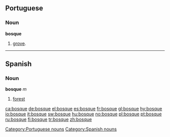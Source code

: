 ==Portuguese==

===Noun===
'''bosque''' {{m}}

# [[grove]].

[[Category:Portuguese nouns]]

----

==Spanish==

===Noun===
'''bosque''' ''m''

# [[forest]]

<!-- no need for translations when a word has an English equivalent

====Translations====
*English: [[forest]], [[grove]]
*[[Guarani]]: [[ka'aguy]]
*[[Interlingua]]: [[bosco]]
*Latin: [[silva]], -ae
*Polish: [[las]] {{m}}
*Portuguese: bosque {{m}}
-->

[[Category:Spanish nouns]]

[[ca:bosque]]
[[de:bosque]]
[[el:bosque]]
[[es:bosque]]
[[fr:bosque]]
[[gl:bosque]]
[[hy:bosque]]
[[io:bosque]]
[[it:bosque]]
[[sw:bosque]]
[[hu:bosque]]
[[no:bosque]]
[[pl:bosque]]
[[pt:bosque]]
[[ru:bosque]]
[[fi:bosque]]
[[tr:bosque]]
[[zh:bosque]]
